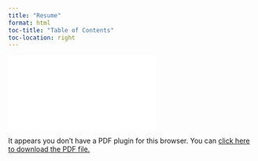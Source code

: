 ```yaml
---
title: "Resume"
format: html
toc-title: "Table of Contents"
toc-location: right
---
```


<object data="Resume.pdf" type="application/pdf" width="100%" height="1000px">
    <embed src="Resume.pdf" type="application/pdf">
        <!-- Fallback content for browsers that don't support embedding PDF files -->
        <p>It appears you don't have a PDF plugin for this browser. You can <a href="Resume.pdf">click here to download the PDF file.</a></p>
    </embed>
</object>

<!-- [View or Download My Resume](Resume.pdf) -->

```{=html}
<script>
const tooltipTriggerList = document.querySelectorAll('[data-bs-toggle="tooltip"]')
const tooltipList = [...tooltipTriggerList].map(tooltipTriggerEl => new bootstrap.Tooltip(tooltipTriggerEl))
</script>
<style>
div#quarto-sidebar-glass { display: none !important; }
ul.navbar-nav.navbar-nav-scroll { -webkit-flex-direction: row !important; }
/* #quarto-sidebar { padding: 5px; }
#quarto-sidebar > * { padding: 5px; }
div.sidebar-menu-container > * { padding: 5px 5px 5px 5px; }
#quarto-margin-sidebar { padding: 40px; } */
</style>
```